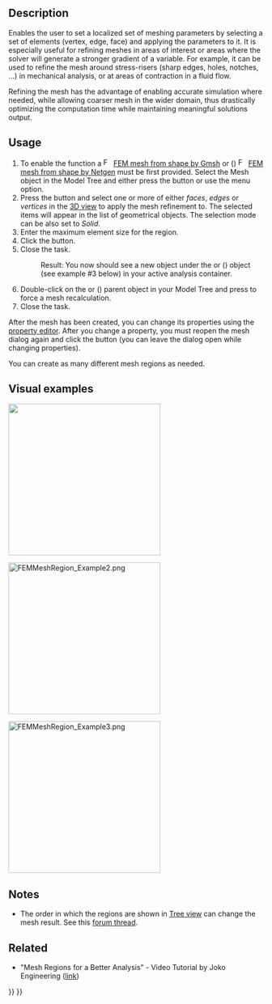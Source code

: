<languages/>
<translate>

<!--T:4-->
{{Docnav
|[[FEM_MeshBoundaryLayer|FEM mesh boundary layer]]
|[[FEM_MeshGroup|FEM mesh group]]
|[[FEM_Workbench|FEM]]
|IconL=FEM_MeshBoundaryLayer.svg
|IconR=FEM_MeshGroup.svg
|IconC=Workbench_FEM.svg
}}

<!--T:1-->
{{GuiCommandContainer|
{{GuiCommand
|Name=FEM MeshRegion
|MenuLocation=Mesh → FEM mesh refinement
|Workbenches=[[FEM_Workbench|FEM]]
|SeeAlso=[[FEM_tutorial|FEM tutorial]]
}}
{{GuiCommandFemInfo
|Solvers=All
}}
}}

==Description== <!--T:8-->

<!--T:11-->
Enables the user to set a localized set of meshing parameters by selecting a set of elements (vertex, edge, face) and applying the parameters to it. It is especially useful for refining meshes in areas of interest or areas where the solver will generate a stronger gradient of a variable. For example, it can be used to refine the mesh around stress-risers (sharp edges, holes, notches, ...) in mechanical analysis, or at areas of contraction in a fluid flow.

<!--T:12-->
Refining the mesh has the advantage of enabling accurate simulation where needed, while allowing coarser mesh in the wider domain, thus drastically optimizing the computation time while maintaining meaningful solutions output.

==Usage== <!--T:9-->

<!--T:13-->
# To enable the function a [[Image:FEM_MeshGmshFromShape.svg|16px]] [[FEM_MeshGmshFromShape|FEM mesh from shape by Gmsh]] or ({{VersionPlus|1.1}}) [[Image:FEM_MeshNetgenFromShape.svg|16px]] [[FEM_MeshNetgenFromShape|FEM mesh from shape by Netgen]] must be first provided. Select the Mesh object in the Model Tree and either press the {{Button|[[Image:FEM_MeshRegion.svg|16px]] [[FEM_MeshRegion|FEM mesh refinement]]}} button or use the {{MenuCommand|Mesh → [[Image:FEM_MeshRegion.svg|16px]] FEM mesh refinement}} menu option.
# Press the {{Button|Add}} button and select one or more of either ''faces'', ''edges'' or ''vertices'' in the [[3D_view|3D view]] to apply the mesh refinement to. The selected items will appear in the list of geometrical objects. The selection mode can be also set to ''Solid''.
# Enter the maximum element size for the region.
# Click the {{Button|OK}} button.
# Close the task.
#: Result: You now should see a new {{incode|FEMMeshRegion}} object under the {{incode|FEMMeshGmsh}} or ({{VersionPlus|1.1}}) {{incode|FEMMeshNetgen}} object (see example #3 below) in your active analysis container.
# Double-click on the {{incode|FEMMeshGmsh}} or ({{VersionPlus|1.1}}) {{incode|FEMMeshNetgen}} parent object in your Model Tree and press {{Button|Apply}} to force a mesh recalculation.
# Close the task.

<!--T:14-->
After the mesh has been created, you can change its properties using the [[Property_editor|property editor]]. After you change a property, you must reopen the mesh dialog again and click the {{Button|Apply}} button (you can leave the dialog open while changing properties).

<!--T:15-->
You can create as many different mesh regions as needed.

==Visual examples== <!--T:16--> 

<!--T:17-->
[[File:FEMMeshRegion_Example1.png|300px|]]
{{Caption|Example 1: The initial coarse FEM Mesh by GMSH}}


<!--T:18-->
[[File:FEMMeshRegion_Example2.png|300px]]
{{Caption|Example 2: After applying a Mesh refinement using two FEM Mesh Region objects, the large hole is refined to a maximum element size of 3 mm, the smaller hole is refined to 1 mm}}

<!--T:19-->
[[File:FEMMeshRegion_Example3.png|300px]]
{{Caption|Example 3: A simple example of the resulting Model Tree}}

==Notes== <!--T:10-->

<!--T:2-->
* The order in which the regions are shown in [[Tree view|Tree view]] can change the mesh result. See this [https://forum.freecadweb.org/viewtopic.php?f=18&t=41955 forum thread].

==Related== <!--T:20-->

<!--T:21-->
* "Mesh Regions for a Better Analysis" - Video Tutorial by Joko Engineering ([https://www.youtube.com/watch?v=X5RVe2SDPvw link])


<!--T:5-->
{{Docnav
|[[FEM_MeshBoundaryLayer|FEM mesh boundary layer]]
|[[FEM_MeshGroup|FEM mesh group]]
|[[FEM_Workbench|FEM]]
|IconL=FEM_MeshBoundaryLayer.svg
|IconR=FEM_MeshGroup.svg
|IconC=Workbench_FEM.svg
}}

</translate>
{{FEM Tools navi{{#translation:}}}}
{{Userdocnavi{{#translation:}}}}